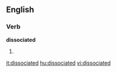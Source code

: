 
==English==

===Verb===
'''dissociated'''

# {{past of|[[dissociate]]}}

[[it:dissociated]]
[[hu:dissociated]]
[[vi:dissociated]]